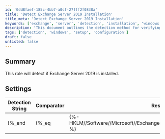 ```yaml
---
id: '0dd8faef-185c-4bb7-a0cf-27fff2f0838a'
title: 'Detect Exchange Server 2019 Installation'
title_meta: 'Detect Exchange Server 2019 Installation'
keywords: ['exchange', 'server', 'detection', 'installation', 'windows']
description: 'This document outlines the detection method for verifying if Exchange Server 2019 is installed on a Windows system. It includes the detection string, comparator, result, and applicable operating system for accurate identification.'
tags: ['detection', 'windows', 'setup', 'configuration']
draft: false
unlisted: false
---
```

## Summary

This role will detect if Exchange Server 2019 is installed.

## Settings

| Detection String                                                                                                                                         | Comparator | Result | Applicable OS |
|---------------------------------------------------------------------------------------------------------------------------------------------------------|------------|--------|----------------|
| \{%_and|\{%_eq|\{%-HKLM//Software//Microsoft//ExchangeServer//v15//Setup:MsiProductMajor-%}|15_%}|\{%_eq|\{%-HKLM//Software//Microsoft//ExchangeServer//v15//Setup:MsiProductMinor-%}|2_%}_%} | Equals     | 1      | Windows        |












